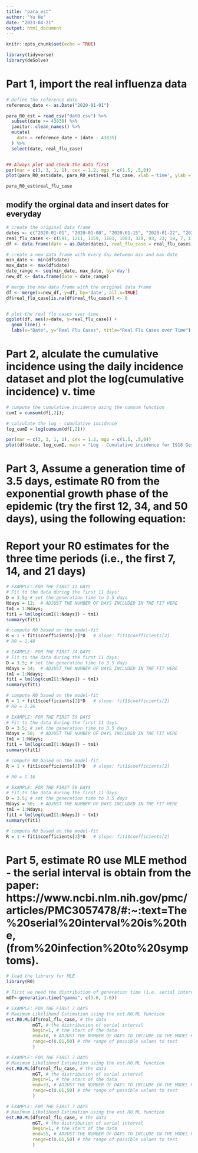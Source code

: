 ```yaml
---
title: "para_est"
author: "Yu He"
date: "2023-04-21"
output: html_document
---
```


```r
knitr::opts_chunk$set(echo = TRUE)
```

```r
library(tidyverse)
library(deSolve)

```


# Part 1, import the real influenza data
```r
# Define the reference date
reference_date <- as.Date("2020-01-01")

para_R0_est = read_csv("dat0.csv") %>% 
  subset(date >= 43830) %>%
  janitor::clean_names() %>% 
  mutate(
    date = reference_date + (date - 43835)
  ) %>% 
  select(date, real_flu_case)


## Always plot and check the data first
par(mar = c(3, 3, 1, 1), cex = 1.2, mgp = c(1.5, .5,0))
plot(para_R0_est$date, para_R0_est$real_flu_case, xlab ='time', ylab = 'Cases', pch = 20)

para_R0_est$real_flu_case
```

## modify the orginal data and insert dates for everyday
```r
# create the original data frame
dates <- c("2020-01-01", "2020-01-08", "2020-01-15", "2020-01-22", "2020-01-29", "2020-02-05", "2020-02-12", "2020-02-19", "2020-02-26", "2020-03-04", "2020-03-11", "2020-03-18")
real_flu_cases <- c(591, 1211, 1159, 1181, 1003, 320, 93, 23, 18, 7, 17, 25)
df <- data.frame(date = as.Date(dates), real_flu_case = real_flu_cases)

# create a new data frame with every day between min and max date
min_date <- min(df$date)
max_date <- max(df$date)
date_range <- seq(min_date, max_date, by='day')
new_df <- data.frame(date = date_range)

# merge the new data frame with the original data frame
df <- merge(x=new_df, y=df, by='date', all.x=TRUE)
df$real_flu_case[is.na(df$real_flu_case)] <- 0


# plot the real flu cases over time
ggplot(df, aes(x=date, y=real_flu_case)) +
  geom_line() +
  labs(x="Date", y="Real Flu Cases", title="Real Flu Cases over Time")
```


# Part 2, alculate the cumulative incidence using the daily incidence dataset and plot the log(cumulative incidence) v. time
```r
# cumpute the cumulative incidence using the cumsum function
cumI = cumsum(df[,2]);

# calculate the log - cumulative incidence
log_cumI = log(cumsum(df[,2]))

par(mar = c(3, 3, 1, 1), cex = 1.2, mgp = c(1.5, .5,0))
plot(df$date, log_cumI, main = "Log - Cumulative incidence for 1918 Germany flu", xlab ='Date', ylab = 'log - cumulative incidence', pch = 20)


```


# Part 3, Assume a generation time of 3.5 days, estimate R0 from the exponential growth phase of the epidemic (try the first 12, 34, and 50 days), using the following equation:
# Report your R0 estimates for the three time periods (i.e., the first 7, 14, and 21 days)
```r
# EXAMPLE: FOR THE FIRST 11 DAYS
# Fit to the data during the first 11 days:
D = 3.5; # set the generation time to 3.5 days
Ndays = 12;  # ADJUST THE NUMBER OF DAYS INCLUDED IN THE FIT HERE
tm1 = 1:Ndays;
fit1 = lm(log(cumI[1:Ndays]) ~ tm1)
summary(fit1)

# compute R0 based on the model-fit
R = 1 + fit1$coefficients[2]*D   # slope: fit1$coefficients[2]
# R0 = 1.48
```


```r
# EXAMPLE: FOR THE FIRST 34 DAYS
# Fit to the data during the first 11 days:
D = 3.5; # set the generation time to 3.5 days
Ndays = 34;  # ADJUST THE NUMBER OF DAYS INCLUDED IN THE FIT HERE
tm1 = 1:Ndays;
fit1 = lm(log(cumI[1:Ndays]) ~ tm1)
summary(fit1)

# compute R0 based on the model-fit
R = 1 + fit1$coefficients[2]*D   # slope: fit1$coefficients[2]
# R0 = 1.26
```


```r
# EXAMPLE: FOR THE FIRST 50 DAYS
# Fit to the data during the first 11 days:
D = 3.5; # set the generation time to 3.5 days
Ndays = 50;  # ADJUST THE NUMBER OF DAYS INCLUDED IN THE FIT HERE
tm1 = 1:Ndays;
fit1 = lm(log(cumI[1:Ndays]) ~ tm1)
summary(fit1)

# compute R0 based on the model-fit
R = 1 + fit1$coefficients[2]*D   # slope: fit1$coefficients[2]

# R0 = 1.16
```


```r
# EXAMPLE: FOR THE FIRST 50 DAYS
# Fit to the data during the first 11 days:
D = 3.5; # set the generation time to 3.5 days
Ndays = 50;  # ADJUST THE NUMBER OF DAYS INCLUDED IN THE FIT HERE
tm1 = 1:Ndays;
fit1 = lm(log(cumI[1:Ndays]) ~ tm1)
summary(fit1)

# compute R0 based on the model-fit
R = 1 + fit1$coefficients[2]*D   # slope: fit1$coefficients[2]
```


# Part 5, estimate R0 use MLE method - the serial interval is obtain from the paper: https://www.ncbi.nlm.nih.gov/pmc/articles/PMC3057478/#:~:text=The%20serial%20interval%20is%20the,(from%20infection%20to%20symptoms).

```r
# load the library for MLE
library(R0)

# First we need the distribution of generation time (i.e. serial interval)
mGT<-generation.time("gamma", c(3.6, 1.6))

# EXAMPLE: FOR THE FIRST 7 DAYS
# Maximum Likelihood Estimation using the est.R0.ML function
est.R0.ML(df$real_flu_case, # the data
          mGT, # the distribution of serial interval
          begin=1, # the start of the data
          end=10, # ADJUST THE NUMBER OF DAYS TO INCLUDE IN THE MODEL HERE
          range=c(0.01,50) # the range of possible values to test
          )
```

```r
# EXAMPLE: FOR THE FIRST 7 DAYS
# Maximum Likelihood Estimation using the est.R0.ML function
est.R0.ML(df$real_flu_case, # the data
          mGT, # the distribution of serial interval
          begin=1, # the start of the data
          end=33, # ADJUST THE NUMBER OF DAYS TO INCLUDE IN THE MODEL HERE
          range=c(0.01,50) # the range of possible values to test
          )
```


```r
# EXAMPLE: FOR THE FIRST 7 DAYS
# Maximum Likelihood Estimation using the est.R0.ML function
est.R0.ML(df$real_flu_case, # the data
          mGT, # the distribution of serial interval
          begin=1, # the start of the data
          end=55, # ADJUST THE NUMBER OF DAYS TO INCLUDE IN THE MODEL HERE
          range=c(0.01,50) # the range of possible values to test
          )
```







